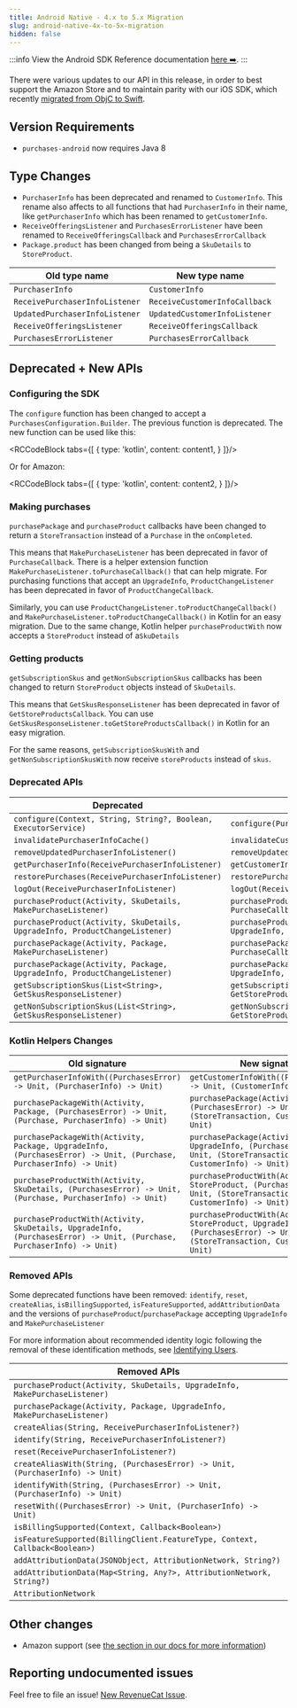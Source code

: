 ```yaml
---
title: Android Native - 4.x to 5.x Migration
slug: android-native-4x-to-5x-migration
hidden: false
---
```


:::info
View the Android SDK Reference documentation [here ➡️](https://sdk.revenuecat.com/android/index.html).
:::

There were various updates to our API in this release, in order to best support the Amazon Store and to maintain parity with our iOS SDK, which recently [migrated from ObjC to Swift](/docs/sdk-guides/ios-native-3x-to-4x-migration).

## Version Requirements

- `purchases-android` now requires Java 8

## Type Changes

- `PurchaserInfo` has been deprecated and renamed to `CustomerInfo`. This rename also affects to all functions that had `PurchaserInfo` in their name, like `getPurchaserInfo` which has been renamed to `getCustomerInfo`.
- `ReceiveOfferingsListener` and `PurchasesErrorListener` have been renamed to `ReceiveOfferingsCallback` and `PurchasesErrorCallback`
- `Package.product` has been changed from being a `SkuDetails` to `StoreProduct`.

| Old type name                  | New type name                 |
| ------------------------------ | ----------------------------- |
| `PurchaserInfo`                | `CustomerInfo`                |
| `ReceivePurchaserInfoListener` | `ReceiveCustomerInfoCallback` |
| `UpdatedPurchaserInfoListener` | `UpdatedCustomerInfoListener` |
| `ReceiveOfferingsListener`     | `ReceiveOfferingsCallback`    |
| `PurchasesErrorListener`       | `PurchasesErrorCallback`      |

## Deprecated + New APIs

### Configuring the SDK

The `configure` function has been changed to accept a `PurchasesConfiguration.Builder`. The previous function is deprecated. The new function can be used like this:



<RCCodeBlock tabs={[
    {
        type: 'kotlin',
        content: content1,
    }
]}/>

Or for Amazon:

<RCCodeBlock tabs={[
    {
        type: 'kotlin',
        content: content2,
    }
]}/>


### Making purchases

`purchasePackage` and `purchaseProduct` callbacks have been changed to return a `StoreTransaction` instead of a `Purchase` in the `onCompleted`.

This means that `MakePurchaseListener` has been deprecated in favor of `PurchaseCallback`. There is a helper extension function `MakePurchaseListener.toPurchaseCallback()` that can help migrate. For purchasing functions that accept an `UpgradeInfo`, `ProductChangeListener` has been deprecated in favor of `ProductChangeCallback`.

Similarly, you can use `ProductChangeListener.toProductChangeCallback()` and `MakePurchaseListener.toProductChangeCallback()` in Kotlin for an easy migration. Due to the same change, Kotlin helper `purchaseProductWith` now accepts a `StoreProduct` instead of a`SkuDetails`

### Getting products

`getSubscriptionSkus` and `getNonSubscriptionSkus` callbacks has been changed to return `StoreProduct` objects instead of `SkuDetails`.

This means that `GetSkusResponseListener` has been deprecated in favor of `GetStoreProductsCallback`. You can use `GetSkusResponseListener.toGetStoreProductsCallback()` in Kotlin for an easy migration.

For the same reasons, `getSubscriptionSkusWith` and `getNonSubscriptionSkusWith` now receive `storeProducts` instead of `skus`.

### Deprecated APIs

| Deprecated                                                                  | New                                                                           |
| --------------------------------------------------------------------------- | ----------------------------------------------------------------------------- |
| `configure(Context, String, String?, Boolean, ExecutorService)`             | `configure(PurchasesConfiguration)`                                           |
| `invalidatePurchaserInfoCache()`                                            | `invalidateCustomerInfoCache()`                                               |
| `removeUpdatedPurchaserInfoListener()`                                      | `removeUpdatedCustomerInfoListener()`                                         |
| `getPurchaserInfo(ReceivePurchaserInfoListener)`                            | `getCustomerInfo(ReceiveCustomerInfoCallback)`                                |
| `restorePurchases(ReceivePurchaserInfoListener)`                            | `restorePurchases(ReceiveCustomerInfoCallback)`                               |
| `logOut(ReceivePurchaserInfoListener)`                                      | `logOut(ReceiveCustomerInfoCallback)`                                         |
| `purchaseProduct(Activity, SkuDetails, MakePurchaseListener)`               | `purchaseProduct(Activity, StoreProduct, PurchaseCallback)`                   |
| `purchaseProduct(Activity, SkuDetails, UpgradeInfo, ProductChangeListener)` | `purchaseProduct(Activity, StoreProduct, UpgradeInfo, ProductChangeCallback)` |
| `purchasePackage(Activity, Package, MakePurchaseListener)`                  | `purchasePackage(Activity, Package, PurchaseCallback)`                        |
| `purchasePackage(Activity, Package, UpgradeInfo, ProductChangeListener)`    | `purchasePackage(Activity, Package, UpgradeInfo, ProductChangeCallback)`      |
| `getSubscriptionSkus(List<String>, GetSkusResponseListener)`                | `getSubscriptionSkus(List<String>, GetStoreProductsCallback)`                 |
| `getNonSubscriptionSkus(List<String>, GetSkusResponseListener)`             | `getNonSubscriptionSkus(List<String>, GetStoreProductsCallback)`              |

### Kotlin Helpers Changes

| Old signature                                                                                                         | New signature                                                                                                                  |
| --------------------------------------------------------------------------------------------------------------------- | ------------------------------------------------------------------------------------------------------------------------------ |
| `getPurchaserInfoWith((PurchasesError) -> Unit, (PurchaserInfo) -> Unit)`                                             | `getCustomerInfoWith((PurchasesError) -> Unit, (CustomerInfo) -> Unit)`                                                        |
| `purchasePackageWith(Activity, Package, (PurchasesError) -> Unit, (Purchase, PurchaserInfo) -> Unit)`                 | `purchasePackage(Activity, Package, (PurchasesError) -> Unit, (StoreTransaction, CustomerInfo) -> Unit)`                       |
| `purchasePackageWith(Activity, Package, UpgradeInfo, (PurchasesError) -> Unit, (Purchase, PurchaserInfo) -> Unit)`    | `purchasePackage(Activity, Package, UpgradeInfo, (PurchasesError) -> Unit, (StoreTransaction, CustomerInfo) -> Unit)`          |
| `purchaseProductWith(Activity, SkuDetails, (PurchasesError) -> Unit, (Purchase, PurchaserInfo) -> Unit)`              | `purchaseProductWith(Activity, StoreProduct, (PurchasesError) -> Unit, (StoreTransaction, CustomerInfo) -> Unit)`              |
| `purchaseProductWith(Activity, SkuDetails, UpgradeInfo, (PurchasesError) -> Unit, (Purchase, PurchaserInfo) -> Unit)` | `purchaseProductWith(Activity, StoreProduct, UpgradeInfo, (PurchasesError) -> Unit, (StoreTransaction, CustomerInfo) -> Unit)` |

### Removed APIs

Some deprecated functions have been removed: `identify`, `reset`, `createAlias`, `isBillingSupported`, `isFeatureSupported`, `addAttributionData` and the versions of `purchaseProduct`/`purchasePackage` accepting `UpgradeInfo` and `MakePurchaseListener`

For more information about recommended identity logic following the removal of these identification methods, see [Identifying Users](/docs/customers/user-ids).

| Removed APIs                                                                 |
| ---------------------------------------------------------------------------- |
| `purchaseProduct(Activity, SkuDetails, UpgradeInfo, MakePurchaseListener)`   |
| `purchasePackage(Activity, Package, UpgradeInfo, MakePurchaseListener)`      |
| `createAlias(String, ReceivePurchaserInfoListener?)`                         |
| `identify(String, ReceivePurchaserInfoListener?)`                            |
| `reset(ReceivePurchaserInfoListener?)`                                       |
| `createAliasWith(String, (PurchasesError) -> Unit, (PurchaserInfo) -> Unit)` |
| `identifyWith(String, (PurchasesError) -> Unit, (PurchaserInfo) -> Unit)`    |
| `resetWith((PurchasesError) -> Unit, (PurchaserInfo) -> Unit)`               |
| `isBillingSupported(Context, Callback<Boolean>)`                             |
| `isFeatureSupported(BillingClient.FeatureType, Context, Callback<Boolean>)`  |
| `addAttributionData(JSONObject, AttributionNetwork, String?)`                |
| `addAttributionData(Map<String, Any?>, AttributionNetwork, String?)`         |
| `AttributionNetwork`                                                         |

## Other changes

- Amazon support (see [the section in our docs for more information](/docs/platform-resources/amazon-platform-resources))

## Reporting undocumented issues

Feel free to file an issue! [New RevenueCat Issue](https://github.com/RevenueCat/purchases-android/issues/new/).

